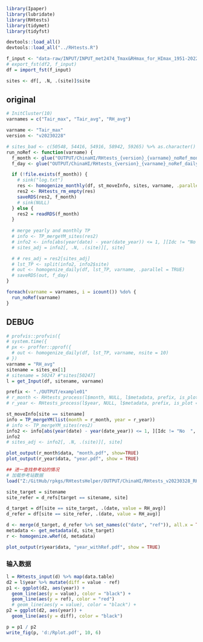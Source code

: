 ```r
library(Ipaper)
library(lubridate)
library(RHtests)
library(tidymet)
library(tidyfst)

devtools::load_all()
devtools::load_all("../RHtests.R")
```

```r
f_input <- "data-raw/INPUT/INPUT_met2474_Tmax&RHmax_for_HImax_1951-2022_V2.fst"
# export_fst(df2, f_input)
df = import_fst(f_input)

sites <- df[, .N, .(site)]$site
```

## original
```r
# InitCluster(10)
varnames = c("Tair_max", "Tair_avg", "RH_avg")

varname <- "Tair_max"
version <- "v20230228"

# sites_bad <- c(50548, 54416, 54916, 58942, 59265) %>% as.character()
run_noRef <- function(varname) {
  f_month <- glue("OUTPUT/ChinaHI/RHtests_{version}_{varname}_noRef_monthly.RDS")
  f_day <- glue("OUTPUT/ChinaHI/RHtests_{version}_{varname}_noRef_daily.RDS")

  if (!file.exists(f_month)) {
    # sink("log.txt")
    res <- homogenize_monthly(df, st_moveInfo, sites, varname, .parallel = TRUE)
    res2 <- RHtests_rm_empty(res)
    saveRDS(res2, f_month)
    # sink(NULL)
  } else {
    res2 = readRDS(f_month)
  }
  
  # merge yearly and monthly TP
  # info <- TP_mergeYM_sites(res2)
  # info2 <- info[abs(year(date) - year(date_year)) <= 1, ][Idc != "No  ", ]
  # sites_adj = info2[, .N, .(site)][, site]

  # # res_adj = res2[sites_adj]
  # lst_TP <- split(info2, info2$site)
  # out <- homogenize_daily(df, lst_TP, varname, .parallel = TRUE)
  # saveRDS(out, f_day)
}

foreach(varname = varnames, i = icount()) %do% {
  run_noRef(varname)
}
```


## DEBUG

```r
# profvis::profvis({
# system.time({
# px <- proffer::pprof({
  # out <- homogenize_daily(df, lst_TP, varname, nsite = 10)
# })
varname = "RH_avg"
sitename = sites_ex[1]
# sitename = 50247 #"sites[50247]
l = get_Input(df, sitename, varname)

prefix <- "./OUTPUT/example01"
# r_month <- RHtests_process(l$month, NULL, l$metadata, prefix, is_plot = FALSE, maxgap = 366)
# r_year <- RHtests_process(l$year, NULL, l$metadata, prefix, is_plot = FALSE, maxgap = 366)

st_moveInfo[site == sitename]
info = TP_mergeYM(list(month = r_month, year = r_year))
# info <- TP_mergeYM_sites(res2)
info2 <- info[abs(year(date) - year(date_year)) <= 1, ][Idc != "No  ", ]
info2
# sites_adj <- info2[, .N, .(site)][, site]

plot_output(r_month$data, "month.pdf", show=TRUE)
plot_output(r_year$data, "year.pdf", show = TRUE)
```

```r
## 进一查找参考站的情况
# 加载参考站数据
load("Z:/GitHub/rpkgs/RHtestsHelper/OUTPUT/ChinaHI/RHtests_v20230328_RH_avg_st_refer.rda")
```

```r
site_target = sitename
site_refer = d_refs[target == sitename, site]

d_target = df[site == site_target, .(date, value = RH_avg)]
d_refer = df[site == site_refer, .(date, value = RH_avg)]

d <- merge(d_target, d_refer %>% set_names(c("date", "ref")), all.x = TRUE)
metadata <- get_metadata(d, site_target)
r <- homogenize.wRef(d, metadata)

plot_output(r$year$data, "year_withRef.pdf", show = TRUE)
```

### 输入数据
```r
l = RHtests_input(d) %>% map(data.table)
d2 = l$year %>% mutate(diff = value - ref)
p1 <- ggplot(d2, aes(year)) + 
  geom_line(aes(y = value), color = "black") +
  geom_line(aes(y = ref), color = "red")
  # geom_line(aes(y = value), color = "black") +
p2 = ggplot(d2, aes(year)) + 
  geom_line(aes(y = diff), color = "black")

p = p1 / p2
write_fig(p, 'd:/Rplot.pdf', 10, 6)
```
